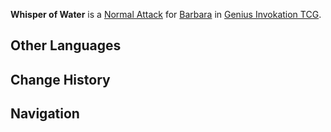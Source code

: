 {{About|the Character Card Skill for [[Genius Invokation TCG]]|the Playable Character Talent|Whisper of Water}}
{{Genius Invokation TCG Skill Infobox
|title      = Whisper of Water
|image      = Whisper of Water Character Card Skill.png
|type       = Normal Attack
|character  = Barbara
|element    = Hydro
|matching   = 1
|unaligned  = 2
|effect     = Deals 1 {{Color|Hydro DMG}}.
|order      = 1
}}
'''Whisper of Water''' is a [[Character Card Normal Attack|Normal Attack]] for [[Barbara (Character Card)|Barbara]] in [[Genius Invokation TCG]].

==Other Languages==
{{Transclude|Whisper of Water|Other Languages}}

==Change History==
{{Change History|3.3}}

==Navigation==
{{Genius Invokation TCG Skill Navbox|Barbara}}